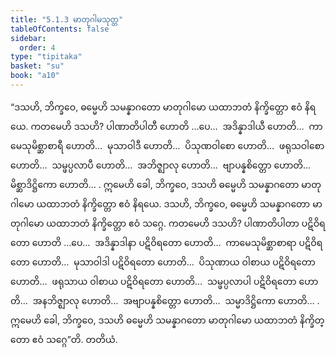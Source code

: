 ```yaml
---
title: "5.1.3 မာတုဂါမသုတ္တ"
tableOfContents: false
sidebar:
  order: 4
type: "tipitaka"
basket: "su"
book: "a10"
---
```



<DynamicBreadcrumb />

<Division number="213" book="a10">

<Paragraph number="1420" book="a10">
“ဒသဟိ, ဘိက္ခဝေ, ဓမ္မေဟိ သမန္နာဂတော မာတုဂါမော ယထာဘတံ နိက္ခိတ္တော ဧဝံ နိရယေ. ကတမေဟိ ဒသဟိ? ပါဏာတိပါတီ ဟောတိ …ပေ…  အဒိန္နာဒါယီ ဟောတိ…  ကာမေသုမိစ္ဆာစာရီ ဟောတိ…  မုသာဝါဒီ ဟောတိ…  ပိသုဏဝါစော ဟောတိ…  ဖရုသဝါစော ဟောတိ…  သမ္ဖပ္ပလာပီ ဟောတိ…  အဘိဇ္ဈာလု ဟောတိ…  ဗျာပန္နစိတ္တော ဟောတိ…  မိစ္ဆာဒိဋ္ဌိကော ဟောတိ… . ဣမေဟိ ခေါ, ဘိက္ခဝေ, ဒသဟိ ဓမ္မေဟိ သမန္နာဂတော မာတုဂါမော ယထာဘတံ နိက္ခိတ္တော ဧဝံ နိရယေ.
</Paragraph>

<Paragraph number="1421" book="a10">
ဒသဟိ, ဘိက္ခဝေ, ဓမ္မေဟိ သမန္နာဂတော မာတုဂါမော ယထာဘတံ နိက္ခိတ္တော ဧဝံ သဂ္ဂေ. ကတမေဟိ ဒသဟိ? ပါဏာတိပါတာ ပဋိဝိရတော ဟောတိ …ပေ…  အဒိန္နာဒါနာ ပဋိဝိရတော ဟောတိ…  ကာမေသုမိစ္ဆာစာရာ ပဋိဝိရတော ဟောတိ…  မုသာဝါဒါ ပဋိဝိရတော ဟောတိ…  ပိသုဏာယ ဝါစာယ ပဋိဝိရတော ဟောတိ…  ဖရုသာယ ဝါစာယ ပဋိဝိရတော ဟောတိ…  သမ္ဖပ္ပလာပါ ပဋိဝိရတော ဟောတိ…  အနဘိဇ္ဈာလု ဟောတိ…  အဗျာပန္နစိတ္တော ဟောတိ…  သမ္မာဒိဋ္ဌိကော ဟောတိ… . ဣမေဟိ ခေါ, ဘိက္ခဝေ, ဒသဟိ ဓမ္မေဟိ သမန္နာဂတော မာတုဂါမော ယထာဘတံ နိက္ခိတ္တော ဧဝံ သဂ္ဂေ”တိ.

</Paragraph>
</Division>

<Paragraph number="1422" type="center" book="a10">
တတိယံ.
</Paragraph>